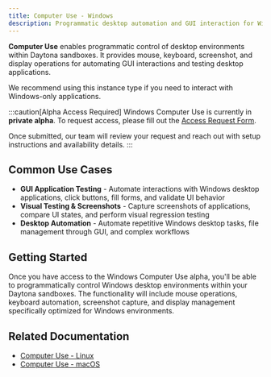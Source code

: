 ```yaml
---
title: Computer Use - Windows
description: Programmatic desktop automation and GUI interaction for Windows environments using Daytona.
---
```


**Computer Use** enables programmatic control of desktop environments within Daytona sandboxes. It provides mouse, keyboard, screenshot, and display operations for automating GUI interactions and testing desktop applications.

We recommend using this instance type if you need to interact with Windows-only applications.

:::caution[Alpha Access Required]
Windows Computer Use is currently in **private alpha**. To request access, please fill out the [Access Request Form](https://docs.google.com/forms/d/e/1FAIpQLSfoK-77-VpfsMubw8F4f1opCxIL1AyJUgnM0ONYup5hZ0RTvQ/viewform?usp=dialog).

Once submitted, our team will review your request and reach out with setup instructions and availability details.
:::

## Common Use Cases

- **GUI Application Testing** - Automate interactions with Windows desktop applications, click buttons, fill forms, and validate UI behavior
- **Visual Testing & Screenshots** - Capture screenshots of applications, compare UI states, and perform visual regression testing
- **Desktop Automation** - Automate repetitive Windows desktop tasks, file management through GUI, and complex workflows

## Getting Started

Once you have access to the Windows Computer Use alpha, you'll be able to programmatically control Windows desktop environments within your Daytona sandboxes. The functionality will include mouse operations, keyboard automation, screenshot capture, and display management specifically optimized for Windows environments.

## Related Documentation

- [Computer Use - Linux](/docs/en/computer-use-linux)
- [Computer Use - macOS](/docs/en/computer-use-macos)
